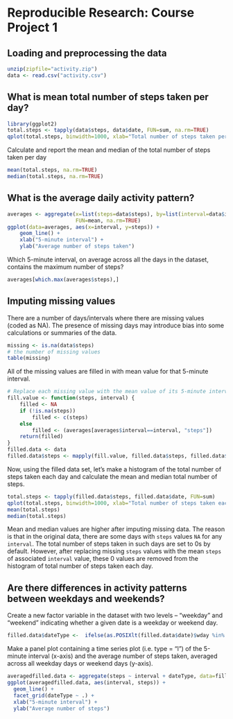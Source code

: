 # Reproducible Research: Course Project 1

## Loading and preprocessing the data
```r
unzip(zipfile="activity.zip")
data <- read.csv("activity.csv")
```

## What is mean total number of steps taken per day?
```r
library(ggplot2)
total.steps <- tapply(data$steps, data$date, FUN=sum, na.rm=TRUE)
qplot(total.steps, binwidth=1000, xlab="Total number of steps taken per day")
```

Calculate and report the mean and median of the total number of steps taken per day

```r
mean(total.steps, na.rm=TRUE)
median(total.steps, na.rm=TRUE)
```

## What is the average daily activity pattern?
```r
averages <- aggregate(x=list(steps=data$steps), by=list(interval=data$interval),
                      FUN=mean, na.rm=TRUE)
ggplot(data=averages, aes(x=interval, y=steps)) +
    geom_line() +
    xlab("5-minute interval") +
    ylab("Average number of steps taken")
```

Which 5-minute interval, on average across all the days in the dataset, contains the maximum number of steps?

```r
averages[which.max(averages$steps),]
```

## Imputing missing values

There are a number of days/intervals where there are missing values (coded as NA). The presence of missing days may introduce bias into some calculations or summaries of the data.

```r
missing <- is.na(data$steps)
# the number of missing values
table(missing)
```

All of the missing values are filled in with mean value for that 5-minute
interval.

```r
# Replace each missing value with the mean value of its 5-minute interval
fill.value <- function(steps, interval) {
    filled <- NA
    if (!is.na(steps))
        filled <- c(steps)
    else
        filled <- (averages[averages$interval==interval, "steps"])
    return(filled)
}
filled.data <- data
filled.data$steps <- mapply(fill.value, filled.data$steps, filled.data$interval)
```
Now, using the filled data set, let's make a histogram of the total number of steps taken each day and calculate the mean and median total number of steps.

```r
total.steps <- tapply(filled.data$steps, filled.data$date, FUN=sum)
qplot(total.steps, binwidth=1000, xlab="Total number of steps taken each day")
mean(total.steps)
median(total.steps)
```

Mean and median values are higher after imputing missing data. The reason is
that in the original data, there are some days with `steps` values `NA` for 
any `interval`. The total number of steps taken in such days are set to 0s by
default. However, after replacing missing `steps` values with the mean `steps`
of associated `interval` value, these 0 values are removed from the histogram
of total number of steps taken each day.

## Are there differences in activity patterns between weekdays and weekends?
Create a new factor variable in the dataset with two levels – “weekday” and “weekend” 
indicating whether a given date is a weekday or weekend day.

```r
filled.data$dateType <-  ifelse(as.POSIXlt(filled.data$date)$wday %in% c(0,6), 'weekend', 'weekday')
```

Make a panel plot containing a time series plot (i.e. type = "l") of the 5-minute interval (x-axis) 
and the average number of steps taken, averaged across all weekday days or weekend days (y-axis).
```r
averagedfilled.data <- aggregate(steps ~ interval + dateType, data=filled.data, mean)
ggplot(averagedfilled.data, aes(interval, steps)) + 
  geom_line() + 
  facet_grid(dateType ~ .) +
  xlab("5-minute interval") + 
  ylab("Average number of steps")
```

